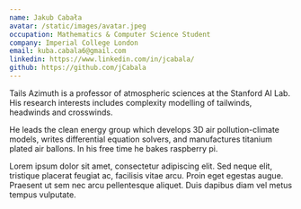 ```yaml
---
name: Jakub Cabała
avatar: /static/images/avatar.jpeg
occupation: Mathematics & Computer Science Student
company: Imperial College London
email: kuba.cabala6@gmail.com
linkedin: https://www.linkedin.com/in/jcabala/
github: https://github.com/jCabala
---
```


Tails Azimuth is a professor of atmospheric sciences at the Stanford AI Lab. His research interests includes complexity modelling of tailwinds, headwinds and crosswinds.

He leads the clean energy group which develops 3D air pollution-climate models, writes differential equation solvers, and manufactures titanium plated air ballons. In his free time he bakes raspberry pi.

Lorem ipsum dolor sit amet, consectetur adipiscing elit. Sed neque elit, tristique placerat feugiat ac, facilisis vitae arcu. Proin eget egestas augue. Praesent ut sem nec arcu pellentesque aliquet. Duis dapibus diam vel metus tempus vulputate.

